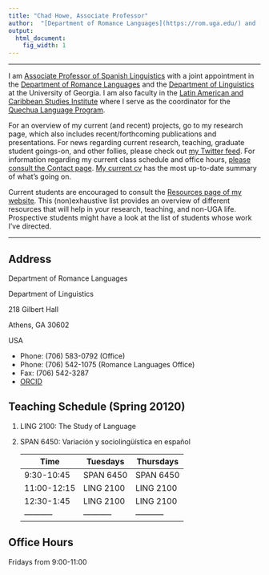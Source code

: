 ```yaml
---
title: "Chad Howe, Associate Professor"
author:  "[Department of Romance Languages](https://rom.uga.edu/) and [Department of Linguistics](https://www.linguistics.uga.edu/) at [the University of Georgia](https://www.uga.edu/)"
output:
  html_document:
    fig_width: 1
---
```


----

I am [Associate Professor of Spanish Linguistics](http://rom.uga.edu/directory/people/chad-howe) with a joint appointment in the [Department of Romance Languages](http://rom.uga.edu/) and the [Department of Linguistics](http://www.linguistics.uga.edu/) at the University of Georgia. I am also faculty in the [Latin American and Caribbean Studies Institute](http://lacs.franklin.uga.edu/) where I serve as the coordinator for the [Quechua Language Program](http://lacs.franklin.uga.edu/quechua-language).

For an overview of my current (and recent) projects, go to my research page, which also includes recent/forthcoming publications and presentations. For news regarding current research, teaching, graduate student goings-on, and other follies, please check out [my Twitter feed](https://twitter.com/ChoweAthens). For information regarding my current class schedule and office hours, [please consult the Contact page](https://chadhoweuga.github.io/chowe/contact/). [My current cv](https://drive.google.com/open?id=12AJlAyBTaXN46iEJOa2ko8zDzXhHKNwI) has the most up-to-date summary of what's going on.

Current students are encouraged to consult the [Resources page of my website](https://chadhoweuga.github.io/chowe/resources/). This (non)exhaustive list provides an overview of different resources that will help in your research, teaching, and non-UGA life. Prospective students might have a look at the list of students whose work I've directed.

----

## Address
Department of Romance Languages

Department of Linguistics

218 Gilbert Hall

Athens, GA 30602

USA

- Phone: (706) 583-0792 (Office)
- Phone: (706) 542-1075 (Romance Languages Office)
- Fax: (706) 542-3287
- [ORCID](https://orcid.org/0000-0002-3044-1443)


## Teaching Schedule (Spring 20120)
1.  LING 2100: The Study of Language
2.  SPAN 6450: Variación y sociolingüística en español

	| Time | Tuesdays | Thursdays |
| ----------- | ----------- |  ----------- |
| 9:30-10:45 | SPAN 6450 | SPAN 6450 |
| 11:00-12:15 | LING 2100 | LING 2100 |
| 12:30-1:45 | LING 2100 | LING 2100 |
| ----------- | ----------- |  ----------- |

## Office Hours

Fridays from 9:00-11:00



<!--
It's possible to create well-designed websites for free using [RStudio's R Markdown](http://rmarkdown.rstudio.com/) and hosting them on [Github](http://github.com). This is very new and incredibly cool. It is a really powerful way to communicate science using the same reproducible workflow you use for your analyses and collaborations.

***Creating websites with R Markdown can be done without knowing R or HTML, CSS, etc,*** and that's where we'll start. However, R Markdown integrates with these tools so the more you know the more complex and beautiful your website can be. This tutorial borrows heavily from a lot of great tutorials and resources you should check out too -- there are links throughout. 

The best way to learn is to follow along with your own laptop, but all are welcome. We'll spend half the time with the tutorial and half the time for you to work on your own website and get help. If you bring your laptop please do this beforehand: 

1. install [RStudio](https://www.rstudio.com/products/rstudio/download/)
1. create a [GitHub]((http://github.com)) account ([advice](http://happygitwithr.com/github-acct.html))
1. set up your computer to talk to GitHub
    - have RStudio linked directly (preferred) ([instructions sections 8-14](http://happygitwithr.com/hello-git.html))
    - or install the [Desktop App](https://desktop.github.com/)
    - or be familiar with git commands for the command line ([tutorial](https://try.github.io/levels/1/challenges/1))

----


**Examples:**

We have been using R Markdown for the Ocean Health Index:  [**ohi-science.org/ohi-global**](http://ohi-science.org/ohi-global).  
And R Markdown is much more than just websites -- here's a [**one-minute video about R Markdown**](http://rmarkdown.rstudio.com/lesson-1.html) to get you excited.
-->
